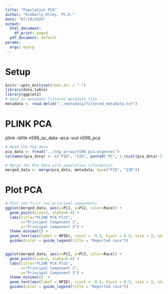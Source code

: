 ```yaml
---
title: "Population PCA"
author: "Kimberly Olney, Ph.D."
date: "07/18/2024"
output:
  html_document:
    df_print: paged
  pdf_document: default
params:
  args: myarg
---
```


# Setup
```r
knitr::opts_knit$set(root.dir = ".")
library(data.table)
library(ggplot2)
# Read in metadata filtered metadata file 
metadata <- read.delim("../metadata/filtered_metadata.txt")
```

# PLINK PCA
plink --bfile n598_qc_data --pca --out n598_pca
```r
# Read the PCA data
pca_data <- fread("../snp_array/n598_pca.eigenvec")
colnames(pca_data) <- c("FID", "IID", paste0("PC", 1:(ncol(pca_data)-2)))

# Merge the PCA data with population information
merged_data <- merge(pca_data, metadata, by=c("FID", "IID"))
```

# Plot PCA 
```r
# Plot the first two principal components
ggplot(merged_data, aes(x=PC1, y=PC2, color=Race)) +
  geom_point(size=2, alpha=0.6) +
  labs(title="PLINK PCA Plot",
       x="Principal Component 1",
       y="Principal Component 2") +
  theme_minimal() +
  geom_text(aes(label = NPID), vjust = -0.5, hjust = 0.5, size = 3, show.legend = FALSE) +
  guides(color = guide_legend(title = "Reported race"))


ggplot(merged_data, aes(x=PC2, y=PC3, color=Race)) +
  geom_point(size=2, alpha=0.6) +
  labs(title="PLINK PCA Plot",
       x="Principal Component 2",
       y="Principal Component 3") +
  theme_minimal()  +
  geom_text(aes(label = NPID), vjust = -0.5, hjust = 0.5, size = 3, show.legend = FALSE) +
  guides(color = guide_legend(title = "Reported race"))
```
